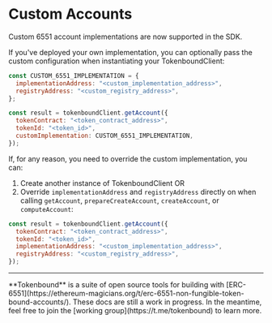 
# Custom Accounts

Custom 6551 account implementations are now supported in the SDK.

If you've deployed your own implementation, you can optionally pass the custom configuration when instantiating your TokenboundClient:

```javascript
const CUSTOM_6551_IMPLEMENTATION = {
  implementationAddress: "<custom_implementation_address>",
  registryAddress: "<custom_registry_address>",
};

const result = tokenboundClient.getAccount({
  tokenContract: "<token_contract_address>",
  tokenId: "<token_id>",
  customImplementation: CUSTOM_6551_IMPLEMENTATION,
});
```

If, for any reason, you need to override the custom implementation, you can:

1. Create another instance of TokenboundClient OR
2. Override `implementationAddress` and `registryAddress` directly on when calling `getAccount`,
   `prepareCreateAccount`, `createAccount`, or `computeAccount`:

```javascript
const result = tokenboundClient.getAccount({
  tokenContract: "<token_contract_address>",
  tokenId: "<token_id>",
  implementationAddress: "<custom_implementation_address>",
  registryAddress: "<custom_registry_address>",
});
```

---

<Callout emoji="✍🏽">
  **Tokenbound** is a suite of open source tools for building with
  [ERC-6551](https://ethereum-magicians.org/t/erc-6551-non-fungible-token-bound-accounts/).
  These docs are still a work in progress. In the meantime, feel free to join
  the [working group](https://t.me/tokenbound) to learn more.
</Callout>
